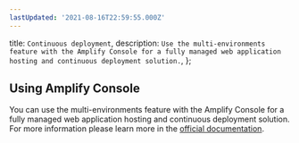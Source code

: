 ```yaml
---
lastUpdated: '2021-08-16T22:59:55.000Z'
---
```

  title: `Continuous deployment`,
  description: `Use the multi-environments feature with the Amplify Console for a fully managed web application hosting and continuous deployment solution.`,
};

## Using Amplify Console

You can use the multi-environments feature with the Amplify Console for a fully managed web application hosting and continuous deployment solution. For more information please learn more in the [official documentation](https://docs.aws.amazon.com/amplify/latest/userguide/multi-environments.html).
